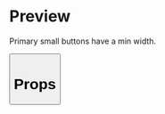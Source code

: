 

<Meta title="Button" />

# Preview

Primary small buttons have a min width.

<Preview>
  <Story name="12 - Primary small button min width">
    <Button
      small
      text="Yes"
      type="primary"
      onClick={action('clicked')}
    />
  </Story>
</Preview>

# Props

<Props of={Button} />
